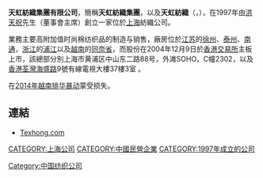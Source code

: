 '''天虹紡織集團有限公司'''，簡稱'''天虹紡織集團'''，以及'''天虹紡織'''（'''{{lang-en|TEXHONG TEXTILE GROUP LIMITED}}'''，{{hkex|2678}}），在1997年由[[洪天祝|洪天祝]]先生（董事會主席）創立一家位於[[上海|上海]]紡織公司。

業務主要高附加值时尚棉纺织品的制造与销售，廠房位於[[江苏|江苏]]的[[徐州|徐州]]、[[泰州|泰州]]、[[南通|南通]]，[[浙江|浙江]]的[[浦江|浦江]]以及[[越南|越南]]的[[同奈省|同奈省]]，而股份在2004年12月9日於[[香港交易所|香港交易所]]主板上市，該總部分別上海市黄浦区中山东二路88号，外滩SOHO，C幢2302，以及[[香港|香港]][[荃灣|荃灣]][[海盛路|海盛路]]9號有線電視大樓37樓3室 。

在[[2014年越南排华暴动|2014年越南排华暴动]]蒙受损失。

==連結==
*[http://www.texhong.com Texhong.com]{{Wayback|url=http://www.texhong.com/ |date=20200227181203 }}

[[CATEGORY:上海公司|CATEGORY:上海公司]]
[[CATEGORY:中國民營企業|CATEGORY:中國民營企業]]
[[Category:中国纺织公司|Category:中国纺织公司]]
[[CATEGORY:1997年成立的公司|CATEGORY:1997年成立的公司]]